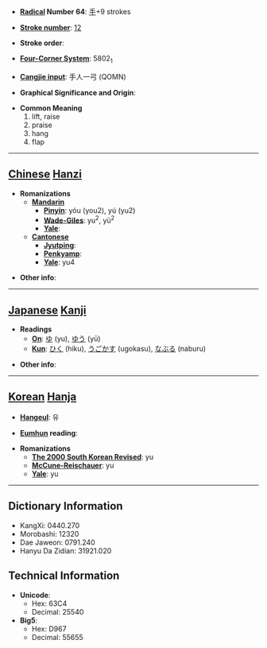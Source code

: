 * '''[[Wiktionary:Chinese radical index| Radical]] Number 64''': [[Wiktionary:Chinese radical index 手|手]]+9 strokes

* '''[[Wiktionary:Chinese total strokes index|Stroke number]]''': [[Wiktionary:Chinese total strokes index 12|12]]

* '''Stroke order''': 

* '''[[Wiktionary:Chinese four corner index|Four-Corner System]]''': 5802<sub>1</sub>

* '''[[Wiktionary:Chinese Cangjie index|Cangjie input]]''': 手人一弓 (QOMN)

* '''Graphical Significance and Origin''': 

* '''Common Meaning'''
*#lift, raise
*# praise
*# hang
*# flap


----

== [[Chinese]] [[Hanzi]] ==

* '''Romanizations'''
** '''[[Mandarin]]'''
*** '''[[Pinyin]]''': yóu (you2), yú (yu2)
*** '''[[Wade-Giles]]''': yu<sup>2</sup>, yü<sup>2</sup>
*** '''[[Yale]]''': 
** '''[[Cantonese]]'''
*** '''[[Jyutping]]''':
*** '''[[Penkyamp]]''': 
*** '''[[Yale]]''': yu4

* '''Other info''': 

----

== [[Japanese]] [[Kanji]] ==

* '''Readings'''
** '''[[On]]''': [[ゆ]] (yu), [[ゆう]] (yū)
** '''[[Kun]]''': [[ひく]] (hiku), [[うごかす]] (ugokasu), [[なぶる]] (naburu)

* '''Other info''':  

----

== [[Korean]] [[Hanja]] ==

* '''[[Hangeul]]''': 유

* '''[[Eumhun]] reading''': 

* '''Romanizations'''
** '''[[The 2000 South Korean Revised Romanization|The 2000 South Korean Revised]]''': yu
** '''[[McCune-Reischauer]]''': yu
** '''[[Yale]]''': yu

----

== Dictionary Information ==

* KangXi: 0440.270
* Morobashi: 12320
* Dae Jaweon: 0791.240
* Hanyu Da Zidian: 31921.020

== Technical Information ==

* '''Unicode''':
** Hex: 63C4
** Decimal: 25540
* '''Big5''':
** Hex: D967
** Decimal: 55655